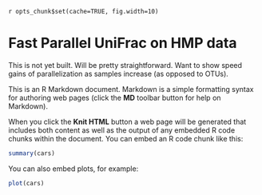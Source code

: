 `r opts_chunk$set(cache=TRUE, fig.width=10)`
<link href="http://joey711.github.com/phyloseq/markdown.css" rel="stylesheet"></link>

# Fast Parallel UniFrac on HMP data

This is not yet built. Will be pretty straightforward. Want to show speed gains of parallelization as samples increase (as opposed to OTUs). 

This is an R Markdown document. Markdown is a simple formatting syntax for authoring web pages (click the **MD** toolbar button for help on Markdown).

When you click the **Knit HTML** button a web page will be generated that includes both content as well as the output of any embedded R code chunks within the document. You can embed an R code chunk like this:

```r
summary(cars)
```

You can also embed plots, for example:

```r
plot(cars)
```


